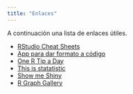 ---
title: "Enlaces"
---

A continuación una lista de enlaces útiles.

- [RStudio Cheat Sheets](https://www.rstudio.com/resources/cheatsheets/)
- [App para dar formato a código](https://yihui.shinyapps.io/formatR/)
- [One R Tip a Day](https://twitter.com/RLangTip)
- [This is statatistic](https://twitter.com/ThisisStats)
- [Show me Shiny](https://twitter.com/showmeshiny)
- [R Graph Gallery](https://www.r-graph-gallery.com/)
